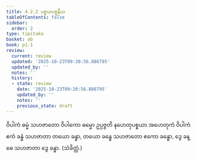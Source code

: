 ```yaml
---
title: 4.2.2 ပစ္စယပစ္စနီယ
tableOfContents: false
sidebar:
  order: 2
type: tipitaka
basket: ab
book: p1-1
review:
  current: review
  updated: '2025-10-23T09:20:56.886795'
  updated_by: ''
  notes: ''
  history:
  - state: review
    date: '2025-10-23T09:20:56.886795'
    updated_by: ''
    notes: ''
    previous_state: draft
---
```



<ReviewStatus review={frontmatter.review} showDetails={true} />

<HypothesisAnnotation frontmatter={frontmatter} />

<DynamicBreadcrumb />

<Division number="55" book="p1-1" e="ch" v="36" p="349">

<Paragraph number="2161" book="p1-1">
ဝိပါကံ ဓမ္မံ သဟဇာတော ဝိပါကော ဓမ္မော ဥပ္ပဇ္ဇတိ နဟေတုပစ္စယာ အဟေတုကံ ဝိပါကံ ဧကံ ခန္ဓံ သဟဇာတာ တယော ခန္ဓာ, တယော ခန္ဓေ သဟဇာတော ဧကော ခန္ဓော, ဒွေ ခန္ဓေ သဟဇာတာ ဒွေ ခန္ဓာ. (သံခိတ္တံ.)
</Paragraph>
</Division>